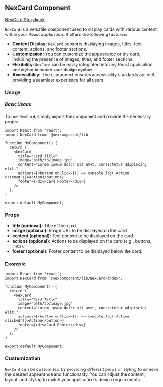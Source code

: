 NexCard Component
-----------------

[NexCard Storybook](http://localhost:6006/?path=/docs/nexcomponent-nexcard--docs)

`NexCard` is a versatile component used to display cards with various content within your React application. It offers the following features:

* **Content Display:** `NexCard` supports displaying images, titles, text content, actions, and footer sections.
* **Customization:** You can customize the appearance of the card, including the presence of images, titles, and footer sections.
* **Flexibility:** `NexCard` can be easily integrated into any React application and styled to match your design system.
* **Accessibility:** The component ensures accessibility standards are met, providing a seamless experience for all users.

### Usage

##### Basic Usage

To use `NexCard`, simply import the component and provide the necessary props:

```tsx
import React from 'react';
import NexCard from '@nexcomponent/lib';

function MyComponent() {
  return (
    <NexCard
      title="Card Title"
      image="path/to/image.jpg"
      content="Lorem ipsum dolor sit amet, consectetur adipiscing elit."
      actions={<button onClick={() => console.log('Action clicked')}>Action</button>}
      footer={<div>Card Footer</div>}
    />
  );
}

export default MyComponent;
```

### Props

* **title (optional):** Title of the card.
* **image (optional):** Image URL to be displayed on the card.
* **content (optional):** Text content to be displayed on the card.
* **actions (optional):** Actions to be displayed on the card (e.g., buttons, links).
* **footer (optional):** Footer content to be displayed below the card.

### Example

```tsx
import React from 'react';
import NexCard from '@nexcomponent/lib/NexCard/index';

function MyComponent() {
  return (
    <NexCard
      title="Card Title"
      image="path/to/image.jpg"
      content="Lorem ipsum dolor sit amet, consectetur adipiscing elit."
      actions={<button onClick={() => console.log('Action clicked')}>Action</button>}
      footer={<div>Card Footer</div>}
    />
  );
}

export default MyComponent;
```

### Customization

`NexCard` can be customized by providing different props or styling to achieve the desired appearance and functionality. You can adjust the content, layout, and styling to match your application's design requirements.